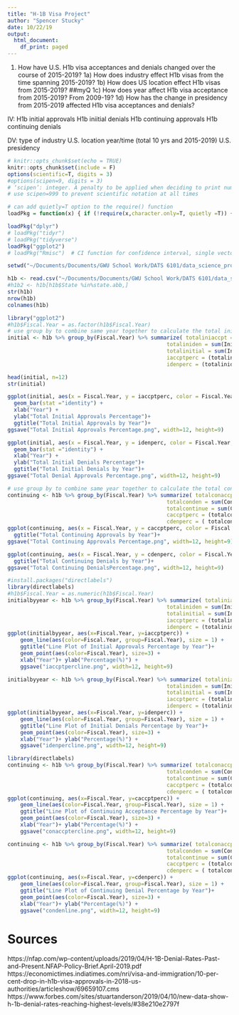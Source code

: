 ```yaml
---
title: "H-1B Visa Project"
author: "Spencer Stucky"
date: 10/22/19 
output: 
  html_document:
    df_print: paged
---
```


1. How have U.S. H1b visa acceptances and denials changed over the course of 2015-2019?
  1a) How does industry effect H1b visas from the time spanning 2015-2019?
  1b) How does US location effect H1b visas from 2015-2019?
 ##myQ 1c) How does year affect H1b visa acceptance from 2015-2019? From 2009-19?
   1d) How has the change in presidency from 2015-2019 affected H1b visa acceptances and denials?
   

IV: H1b initial approvals
    H1b iniitial denials
    H1b continuing approvals
    H1b continuing denials

DV: type of industry
    U.S. location
    year/time (total 10 yrs and 2015-2019)
    U.S. presidency

```r
# knitr::opts_chunk$set(echo = TRUE)
knitr::opts_chunk$set(include = F)
options(scientific=T, digits = 3) 
#options(scipen=9, digits = 3) 
# ‘scipen’: integer. A penalty to be applied when deciding to print numeric values in fixed or exponential notation.  Positive values bias towards fixed and negative towards scientific notation: fixed notation will be preferred unless it is more than ‘scipen’ digits wider.
# use scipen=999 to prevent scientific notation at all times
```

```r
# can add quietly=T option to the require() function
loadPkg = function(x) { if (!require(x,character.only=T, quietly =T)) { install.packages(x,dep=T,repos="http://cran.us.r-project.org"); if(!require(x,character.only=T)) stop("Package not found") } }
```

```r
loadPkg("dplyr")
# loadPkg("tidyr")
# loadPkg("tidyverse")
loadPkg("ggplot2")
# loadPkg("Rmisc")  # CI function for confidence interval, single vector
```

```r
setwd("~/Documents/Documents/GWU School Work/DATS 6101/data_science_project1-master/GitHub_Project1/data_science_project1")
```
    
```r
h1b <- read.csv("~/Documents/Documents/GWU School Work/DATS 6101/data_science_project1-master/h1b_datahubexport_2009-2019.csv")
#h1b2 <- h1b[h1b$State %in%state.abb,]
str(h1b)
nrow(h1b)
colnames(h1b)
```

```r
library("ggplot2")
#h1b$Fiscal.Year = as.factor(h1b$Fiscal.Year)
# use group by to combine same year together to calculate the total initial application amount.
initial <- h1b %>% group_by(Fiscal.Year) %>% summarize( totaliniaccpt = sum(Initial.Approvals, na.rm = T), #shows total number of initail approvals
                                                  totaliniden = sum(Initial.Denials, na.rm = T), # shows total number of initial denials
                                                  totalinitial = sum(Initial.Approvals,na.rm = T)+sum(Initial.Denials,na.rm = T), # shows total number of initial application
                                                  iaccptperc = (totaliniaccpt/totalinitial)*100, round(iaccptperc, digits = 2), # percentage of initial approval rate
                                                  idenperc = (totaliniden/totalinitial)*100, round(idenperc, digits = 2)) #percentage of initial denial rate

head(initial, n=12)
str(initial)

ggplot(initial, aes(x = Fiscal.Year, y = iaccptperc, color = Fiscal.Year, fill = Fiscal.Year)) + # percentage of initial approvals rate and color by industry code
  geom_bar(stat ="identity") + 
  xlab("Year") + 
  ylab("Total Initial Approvals Percentage")+
  ggtitle("Total Initial Approvals by Year")+
ggsave("Total Initial Approvals Percentage.png", width=12, height=9)

ggplot(initial, aes(x = Fiscal.Year, y = idenperc, color = Fiscal.Year, , fill = Fiscal.Year)) + # percentage of initial denials rate and color by industry code
  geom_bar(stat ="identity") + 
  xlab("Year") + 
  ylab("Total Initial Denials Percentage")+
  ggtitle("Total Initial Denials by Year")+
ggsave("Total Denial Approvals Percentage.png", width=12, height=9)
```

```r
# use group by to combine same year together to calculate the total continuing application amount.
continuing <- h1b %>% group_by(Fiscal.Year) %>% summarize( totalconaccpt = sum(Continuing.Approvals, na.rm = T),
                                                  totalconden = sum(Continuing.Denials, na.rm = T),
                                                  totalcontinue = sum(Continuing.Approvals,na.rm = T)+sum(Continuing.Denials,na.rm = T),
                                                  caccptperc = (totalconaccpt/totalcontinue) * 100,
                                                  cdenperc = ( totalconden /totalcontinue) * 100 )
ggplot(continuing, aes(x = Fiscal.Year, y = caccptperc, color = Fiscal.Year, fill = Fiscal.Year)) + geom_bar(stat ="identity") + xlab("Year") + ylab("Total Continuing Approvals Percentage")+
  ggtitle("Total Continuing Approvals by Year")+
ggsave("Total Continuing Approvals Percentage.png", width=12, height=9)

ggplot(continuing, aes(x = Fiscal.Year, y = cdenperc, color = Fiscal.Year, fill = Fiscal.Year)) + geom_bar(stat ="identity") + xlab("Year") + ylab("Total Continuing Denials Percentage")+
  ggtitle("Total Continuing Denials by Year")+
ggsave("Total Continuing DenialsPercentage.png", width=12, height=9)
```

```r
#install.packages("directlabels")
library(directlabels)
#h1b$Fiscal.Year = as.numeric(h1b$Fiscal.Year)
initialbyyear <- h1b %>% group_by(Fiscal.Year) %>% summarize( totaliniaccpt = sum(Initial.Approvals, na.rm = T),
                                                  totaliniden = sum(Initial.Denials, na.rm = T),
                                                  totalinitial = sum(Initial.Approvals,na.rm = T)+sum(Initial.Denials,na.rm = T),
                                                  iaccptperc = (totaliniaccpt/totalinitial)*100, 
                                                  idenperc = (totaliniden/totalinitial)*100)
ggplot(initialbyyear, aes(x=Fiscal.Year, y=iaccptperc)) + 
    geom_line(aes(color=Fiscal.Year, group=Fiscal.Year), size = 1) +   # create the line by nacis code
    ggtitle("Line Plot of Initial Approvals Percentage by Year")+
    geom_point(aes(color=Fiscal.Year), size=3) + 
    xlab("Year")+ ylab("Percentage(%)") + 
    ggsave("iaccptpercline.png", width=12, height=9)

initialbyyear <- h1b %>% group_by(Fiscal.Year) %>% summarize( totaliniaccpt = sum(Initial.Approvals, na.rm = T),
                                                  totaliniden = sum(Initial.Denials, na.rm = T),
                                                  totalinitial = sum(Initial.Approvals,na.rm = T)+sum(Initial.Denials,na.rm = T),
                                                  iaccptperc = (totaliniaccpt/totalinitial)*100, 
                                                  idenperc = (totaliniden/totalinitial)*100)
ggplot(initialbyyear, aes(x=Fiscal.Year, y=idenperc)) + 
    geom_line(aes(color=Fiscal.Year, group=Fiscal.Year), size = 1) +   # create the line by nacis code
    ggtitle("Line Plot of Initial Denials Percentage by Year")+
    geom_point(aes(color=Fiscal.Year), size=3) + 
    xlab("Year")+ ylab("Percentage(%)") + 
    ggsave("idenpercline.png", width=12, height=9)
```

```r
library(directlabels)
continuing <- h1b %>% group_by(Fiscal.Year) %>% summarize( totalconaccpt = sum(Continuing.Approvals, na.rm = T),
                                                  totalconden = sum(Continuing.Denials, na.rm = T),
                                                  totalcontinue = sum(Continuing.Approvals,na.rm = T)+sum(Continuing.Denials,na.rm = T),
                                                  caccptperc = (totalconaccpt/totalcontinue) * 100,
                                                  cdenperc = ( totalconden /totalcontinue) * 100 )
ggplot(continuing, aes(x=Fiscal.Year, y=caccptperc)) + 
    geom_line(aes(color=Fiscal.Year, group=Fiscal.Year), size = 1) +   # create the line by nacis code
    ggtitle("Line Plot of Continuing Acceptance Percentage by Year")+
    geom_point(aes(color=Fiscal.Year), size=3) + 
    xlab("Year")+ ylab("Percentage(%)") + 
    ggsave("conaccptercline.png", width=12, height=9)      

continuing <- h1b %>% group_by(Fiscal.Year) %>% summarize( totalconaccpt = sum(Continuing.Approvals, na.rm = T),
                                                  totalconden = sum(Continuing.Denials, na.rm = T),
                                                  totalcontinue = sum(Continuing.Approvals,na.rm = T)+sum(Continuing.Denials,na.rm = T),
                                                  caccptperc = (totalconaccpt/totalcontinue) * 100,
                                                  cdenperc = ( totalconden /totalcontinue) * 100 )
ggplot(continuing, aes(x=Fiscal.Year, y=cdenperc)) + 
    geom_line(aes(color=Fiscal.Year, group=Fiscal.Year), size = 1) +   # create the line by nacis code
    ggtitle("Line Plot of Continuing Denial Percentage by Year")+
    geom_point(aes(color=Fiscal.Year), size=3) + 
    xlab("Year")+ ylab("Percentage(%)") + 
    ggsave("condenline.png", width=12, height=9)    
```

# Sources
https://nfap.com/wp-content/uploads/2019/04/H-1B-Denial-Rates-Past-and-Present.NFAP-Policy-Brief.April-2019.pdf
https://economictimes.indiatimes.com/nri/visa-and-immigration/10-per-cent-drop-in-h1b-visa-approvals-in-2018-us-authorities/articleshow/69659107.cms
https://www.forbes.com/sites/stuartanderson/2019/04/10/new-data-show-h-1b-denial-rates-reaching-highest-levels/#38e210e2797f
